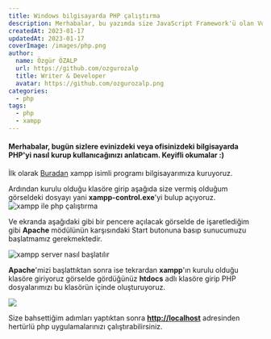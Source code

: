 ```yaml
---
title: Windows bilgisayarda PHP çalıştırma
description: Merhabalar, bu yazımda size JavaScript Framework'ü olan VueJs hakkında ufak tefek bilgiler vereceğim.
createdAt: 2023-01-17
updatedAt: 2023-01-17
coverImage: /images/php.png
author:
  name: Özgür ÖZALP
  url: https://github.com/ozgurozalp
  title: Writer & Developer
  avatar: https://github.com/ozgurozalp.png
categories:
  - php
tags:
  - php
  - xampp
---
```


#### Merhabalar, bugün sizlere evinizdeki veya ofisinizdeki bilgisayarda PHP'yi nasıl kurup kullanıcağınızı anlatıcam. Keyifli okumalar :)

İlk olarak [Buradan](https://www.apachefriends.org/tr/index.html "Tıklayınız") xampp isimli programı bilgisayarımıza kuruyoruz.

Ardından kurulu olduğu klasöre girip aşağıda size vermiş olduğum görseldeki dosyayı yani **xampp-control.exe**'yi bulup açıyoruz. ![xampp ile php çalıştırma](/images/xampp.png)

Ve ekranda aşağıdaki gibi bir pencere açılacak görselde de işaretlediğim gibi **Apache** mödülünün karşısındaki Start butonuna basıp sunucumuzu başlatmamız gerekmektedir.

![xampp server nasıl başlatılır](/images/xampp-control.png)

**Apache**'mizi başlattıktan sonra ise tekrardan **xampp**'ın kurulu olduğu klasöre giriyoruz görselde gördüğünüz **htdocs** adlı klasöre girip PHP dosyalarımızı bu klasörün içinde oluşturuyoruz.

![](/images/htdocs.png)

Size bahsettiğim adımları yaptıktan sonra **[http://localhost](http://localhost)** adresinden hertürlü php uygulamalarınızı çalıştırabilirsiniz.
